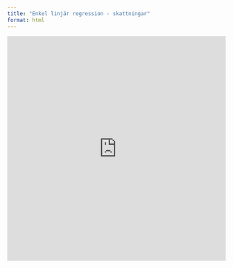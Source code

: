 ```yaml
---
title: "Enkel linjär regression - skattningar"
format: html
---
```


<iframe width="100%" height="519" frameborder="0"
src="https://observablehq.com/embed/f1018d2b349b0408@1147?cells=viewof+data_estimate%2Cplt">
</iframe>